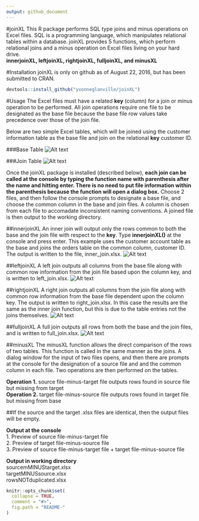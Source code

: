 ```yaml
---
output: github_document
---
```


<!-- README.md is generated from README.Rmd. Please edit that file -->
#joinXL 
This R package performs SQL type joins and minus operations on Excel files.
SQL is a programming language, which manipulates relational tables within a database.
joinXL provides 5 functions, which perform relational joins and a minus operation 
on Excel files living on your hard drive.    
**innerjoinXL, leftjoinXL, rightjoinXL, fulljoinXL, and minusXL**

#Installation
joinXL is only on github as of August 22, 2016, but  has been submitted to CRAN.
```r
devtools::install_github("yvonneglanville/joinXL")
```


#Usage
The Excel files must have a related **key** (column) for a join or minus operation to be performed.
All join operations require one file to be designated as the base file because the base file row values
take precedence over those of the join file.

Below are two simple Excel tables, which will be joined using the customer information table as the base file and join 
on the relational **key** customer ID. 

###Base Table
![Alt text](C:\Users\a593215\Documents\joinXL\vignettes\customeraccounts.png)

###Join Table
![Alt text](C:\Users\a593215\Documents\joinXL\vignettes\orders.png)

Once the joinXL package is installed (described below), **each join can be called at the console by typing the function 
name with parenthesis after the name and hitting enter. There is no need to put file information within the parenthesis because the function will open a dialog box.** Choose 2 files, and then follow the console prompts to designate a base file, and choose the common column in the base and join files. A column is chosen from each file to accomadate inconsistent naming conventions. A joined file is then output to the working directory.

##innerjoinXL
An inner join will output only the rows common to both the base and the join file with respect to the **key**. Type **innerjoinXL()** at the console and press enter. This example uses the customer account table as the base and joins the orders table on the common column, customer ID.  The output is written to the file, inner_join.xlsx.
![Alt text](C:\Users\a593215\Documents\joinXL\vignettes\innerjoin.png)

##leftjoinXL
A left join outputs all columns from the base file along with common row information from the join file based upon the column key, and is written to left_join.xlsx.
![Alt text](C:\Users\a593215\Documents\joinXL\vignettes\leftjoin.png)

##rightjoinXL
A right join outputs all columns from the join file along with common row information from the base file dependent upon the column key. The output is written to right_join.xlsx. In this case the results are the same as the inner join function, but this is due to the table entries not the joins themselves.
![Alt text](C:\Users\a593215\Documents\joinXL\vignettes\rightjoin.png)

##fulljoinXL
A full join outputs all rows from both the base and the join files, and is written to full_join.xlsx.
![Alt text](C:\Users\a593215\Documents\joinXL\vignettes\fulljoin.png)


##minusXL 
The minusXL function allows the direct comparison of the rows of two tables. This function is called in the same manner as the joins. A dialog window for the input of two files opens, and then there are prompts at the console for the designation of a source file and and the common column in each file. Two operations are then performed on the tables.

**Operation 1.** source file-minus-target file outputs rows found in source file but missing from target    
**Operation 2.** target file-minus-source file outputs rows found in target file but missing from base

##If the source and the target .xlsx files are identical, then the output files will be empty.

**Output at the console**   
1. Preview of source file-minus-target file   
2. Preview of target file-minus-source file   
3. Preview of source file-minus-target file + target file-minus-source file   

**Output in working directory**   
sourcemMINUStarget.xlsx   
targetMINUSsource.xlsx   
rowsNOTduplicated.xlsx   






```r
knitr::opts_chunk$set(
  collapse = TRUE,
  comment = "#>",
  fig.path = "README-"
)
```
